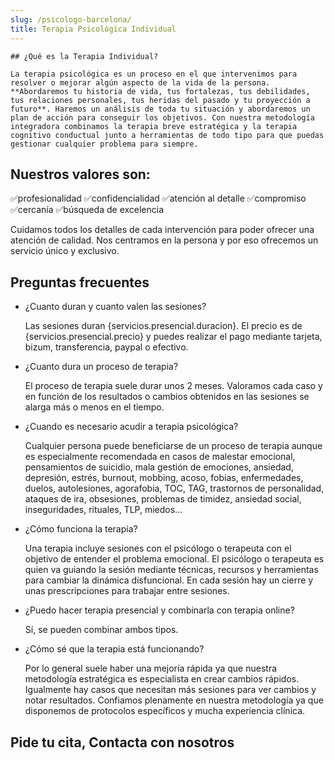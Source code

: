 ```yaml
---
slug: /psicologo-barcelona/
title: Terapia Psicológica Individual
---
```



<div class="flex gap-x-8 flex-wrap lg:flex-nowrap items-center">
  <ServicioCard type="presencial" />
  <div>

    ## ¿Qué es la Terapia Individual?

    La terapia psicológica es un proceso en el que intervenimos para resolver o mejorar algún aspecto de la vida de la persona. **Abordaremos tu historia de vida, tus fortalezas, tus debilidades, tus relaciones personales, tus heridas del pasado y tu proyección a futuro**. Haremos un análisis de toda tu situación y abordaremos un plan de acción para conseguir los objetivos. Con nuestra metodología integradora combinamos la terapia breve estratégica y la terapia cognitivo conductual junto a herramientas de todo tipo para que puedas gestionar cualquier problema para siempre.

  </div>
</div>


<ComoEsLaTerapia tipo="presencial" />


<Problemas tipo="presencial" />

## Nuestros valores son:

✅profesionalidad
✅confidencialidad
✅atención al detalle
✅compromiso
✅cercanía
✅búsqueda de excelencia

Cuidamos todos los detalles de cada intervención para poder ofrecer una atención de calidad. Nos centramos en la persona y por eso ofrecemos un servicio único y exclusivo.


<Reviews />

## Preguntas frecuentes

<FAQ>

- ¿Cuanto duran y cuanto valen las sesiones?

  Las sesiones duran {servicios.presencial.duracion}. El precio es de {servicios.presencial.precio} y puedes realizar el pago mediante tarjeta, bizum, transferencia, paypal o efectivo.

- ¿Cuanto dura un proceso de terapia?

  El proceso de terapia suele durar unos 2 meses. Valoramos cada caso y en función de los resultados o cambios obtenidos en las sesiones se alarga más o menos en el tiempo.

- ¿Cuando es necesario acudir a terapia psicológica?

  Cualquier persona puede beneficiarse de un proceso de terapia aunque es especialmente recomendada en casos de malestar emocional, pensamientos de suicidio, mala gestión de emociones, ansiedad, depresión, estrés, burnout, mobbing, acoso, fobias, enfermedades, duelos, autolesiones, agorafobia, TOC, TAG, trastornos de personalidad, ataques de ira, obsesiones, problemas de timidez, ansiedad social, inseguridades, rituales, TLP, miedos...

- ¿Cómo funciona la terapia?

  Una terapia incluye sesiones con el psicólogo o terapeuta con el objetivo de entender el problema emocional. El psicólogo o terapeuta es quien va guiando la sesión mediante técnicas, recursos y herramientas para cambiar la dinámica disfuncional. En cada sesión hay un cierre y unas prescripciones para trabajar entre sesiones.

- ¿Puedo hacer terapia presencial y combinarla con terapia online?

  Sí, se pueden combinar ambos tipos.

- ¿Cómo sé que la terapia está funcionando?

  Por lo general suele haber una mejoría rápida ya que nuestra metodología estratégica es especialista en crear cambios rápidos. Igualmente hay casos que necesitan más sesiones para ver cambios y notar resultados. Confiamos plenamente en nuestra metodología ya que disponemos de protocolos específicos y mucha experiencia clínica.

</FAQ>


<h2>Pide tu cita, Contacta con nosotros</h2>
<ContactForm />
